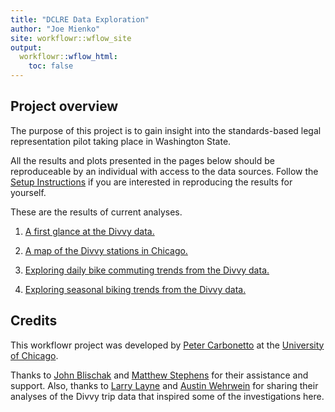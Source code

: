 ```yaml
---
title: "DCLRE Data Exploration"
author: "Joe Mienko"
site: workflowr::wflow_site
output:
  workflowr::wflow_html:
    toc: false
---
```


## Project overview

The purpose of this project is to gain insight into the standards-based legal representation
pilot taking place in Washington State. 

All the results and plots presented in the pages below should be
reproduceable by an individual with access to the data sources. Follow the
[Setup Instructions](setup.html) if you are interested in reproducing
the results for yourself.

These are the results of current analyses.

1. [A first glance at the Divvy data.](first-glance.html) 

2. [A map of the Divvy stations in Chicago.](station-map.html)

3. [Exploring daily bike commuting trends from the Divvy
data.](time-of-day-trends.html)

4. [Exploring seasonal biking trends from the Divvy
data.](seasonal-trends.html)

## Credits

This workflowr project was developed by [Peter
Carbonetto](http://pcarbo.github.io) at the [University of
Chicago](https://www.uchicago.edu).

Thanks to [John Blischak](https://github.com/jdblischak) and
[Matthew Stephens](http://stephenslab.uchicago.edu) for their assistance and
support. Also, thanks to [Larry
Layne](https://rstudio-pubs-static.s3.amazonaws.com/63061_90f5136ffdf74740b6ba4ad8f2fd72fe.html)
and [Austin
Wehrwein](http://www.austinwehrwein.com/data-visualization/heatmaps-with-divvy-data)
for sharing their analyses of the Divvy trip data that inspired some
of the investigations here.
